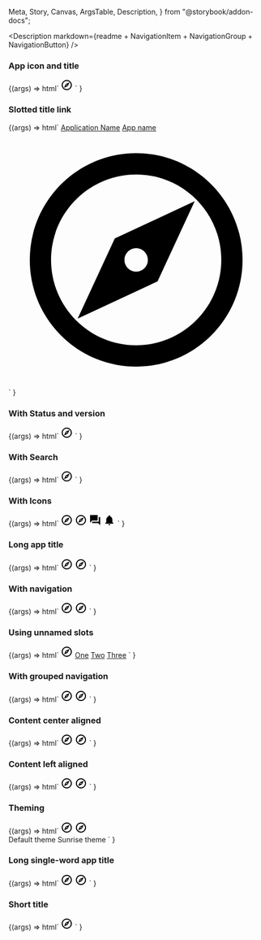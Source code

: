   Meta,
  Story,
  Canvas,
  ArgsTable,
  Description,
} from "@storybook/addon-docs";

<Meta title="Web Components/Top navigation" component="ic-top-navigation" />

<Description
  markdown={readme + NavigationItem + NavigationGroup + NavigationButton}
/>

### App icon and title

<Canvas>
  <Story name="App icon and title" parameters={{ layout: "fullscreen" }}>
    {(args) =>
      html`<ic-top-navigation app-title="Application Name">
        <svg
          slot="app-icon"
          xmlns="http://www.w3.org/2000/svg"
          height="24px"
          viewBox="0 0 24 24"
          width="24px"
          fill="#000000"
        >
          <path d="M0 0h24v24H0V0z" fill="none" />
          <path
            d="M12 2C6.48 2 2 6.48 2 12s4.48 10 10 10 10-4.48 10-10S17.52 2 12 2zm0 18c-4.41 0-8-3.59-8-8s3.59-8 8-8 8 3.59 8 8-3.59 8-8 8zm-5.5-2.5l7.51-3.49L17.5 6.5 9.99 9.99 6.5 17.5zm5.5-6.6c.61 0 1.1.49 1.1 1.1s-.49 1.1-1.1 1.1-1.1-.49-1.1-1.1.49-1.1 1.1-1.1z"
          />
        </svg>
      </ic-top-navigation>`
    }
  </Story>
</Canvas>

### Slotted title link

<Canvas>
  <Story name="Slotted title link" parameters={{ layout: "fullscreen" }}>
    {(args) =>
      html`<ic-top-navigation>
        <a slot="app-title" href="/">Application Name</a>
        <a slot="short-app-title" href="/">App name</a>
        <a slot="app-icon" href="/">
          <svg
            xmlns="http://www.w3.org/2000/svg"
            height="inherit"
            viewBox="0 0 24 24"
            width="inherit"
            fill="inherit"
          >
            <path d="M0 0h24v24H0V0z" fill="none" />
            <path
              d="M12 2C6.48 2 2 6.48 2 12s4.48 10 10 10 10-4.48 10-10S17.52 2 12 2zm0 18c-4.41 0-8-3.59-8-8s3.59-8 8-8 8 3.59 8 8-3.59 8-8 8zm-5.5-2.5l7.51-3.49L17.5 6.5 9.99 9.99 6.5 17.5zm5.5-6.6c.61 0 1.1.49 1.1 1.1s-.49 1.1-1.1 1.1-1.1-.49-1.1-1.1.49-1.1 1.1-1.1z"
            />
          </svg>
        </a>
      </ic-top-navigation>`
    }
  </Story>
</Canvas>

### With Status and version

<Canvas>
  <Story name="Status and version" parameters={{ layout: "fullscreen" }}>
    {(args) =>
      html`<ic-top-navigation
        app-title="Application Name"
        status="alpha"
        version="v0.0.7"
      >
        <svg
          slot="app-icon"
          xmlns="http://www.w3.org/2000/svg"
          height="24px"
          viewBox="0 0 24 24"
          width="24px"
          fill="#000000"
        >
          <path d="M0 0h24v24H0V0z" fill="none" />
          <path
            d="M12 2C6.48 2 2 6.48 2 12s4.48 10 10 10 10-4.48 10-10S17.52 2 12 2zm0 18c-4.41 0-8-3.59-8-8s3.59-8 8-8 8 3.59 8 8-3.59 8-8 8zm-5.5-2.5l7.51-3.49L17.5 6.5 9.99 9.99 6.5 17.5zm5.5-6.6c.61 0 1.1.49 1.1 1.1s-.49 1.1-1.1 1.1-1.1-.49-1.1-1.1.49-1.1 1.1-1.1z"
          />
        </svg>
      </ic-top-navigation>`
    }
  </Story>
</Canvas>

### With Search

<Canvas>
  <Story name="With search" parameters={{ layout: "fullscreen" }}>
    {(args) =>
      html`<ic-top-navigation
          app-title="Application Name"
          status="alpha"
          version="v0.0.7"
        >
          <svg
            slot="app-icon"
            xmlns="http://www.w3.org/2000/svg"
            height="24px"
            viewBox="0 0 24 24"
            width="24px"
            fill="#000000"
          >
            <path d="M0 0h24v24H0V0z" fill="none" />
            <path
              d="M12 2C6.48 2 2 6.48 2 12s4.48 10 10 10 10-4.48 10-10S17.52 2 12 2zm0 18c-4.41 0-8-3.59-8-8s3.59-8 8-8 8 3.59 8 8-3.59 8-8 8zm-5.5-2.5l7.51-3.49L17.5 6.5 9.99 9.99 6.5 17.5zm5.5-6.6c.61 0 1.1.49 1.1 1.1s-.49 1.1-1.1 1.1-1.1-.49-1.1-1.1.49-1.1 1.1-1.1z"
            />
          </svg>
          <ic-search-bar
            slot="search"
            placeholder="Search"
            label="Search"
          ></ic-search-bar>
        </ic-top-navigation>
        <script>
          const search1 = document.querySelector("ic-search-bar");
          search1.options = [
            { label: "Espresso", value: "espresso" },
            { label: "Double Espresso", value: "doubleespresso" },
            { label: "Flat White", value: "flatwhite" },
            { label: "Cappuccino", value: "cappucino" },
            { label: "Americano", value: "americano" },
            { label: "Mocha", value: "mocha" },
          ];
        </script>`
    }
  </Story>
</Canvas>

### With Icons

<Canvas>
  <Story name="With icons" parameters={{ layout: "fullscreen" }}>
    {(args) =>
      html`<ic-top-navigation
        app-title="Application Name"
        status="alpha"
        version="v0.0.7"
      >
        <svg
          slot="app-icon"
          xmlns="http://www.w3.org/2000/svg"
          height="24px"
          viewBox="0 0 24 24"
          width="24px"
          fill="#000000"
        >
          <path d="M0 0h24v24H0V0z" fill="none" />
          <path
            d="M12 2C6.48 2 2 6.48 2 12s4.48 10 10 10 10-4.48 10-10S17.52 2 12 2zm0 18c-4.41 0-8-3.59-8-8s3.59-8 8-8 8 3.59 8 8-3.59 8-8 8zm-5.5-2.5l7.51-3.49L17.5 6.5 9.99 9.99 6.5 17.5zm5.5-6.6c.61 0 1.1.49 1.1 1.1s-.49 1.1-1.1 1.1-1.1-.49-1.1-1.1.49-1.1 1.1-1.1z"
          />
        </svg>
        <ic-search-bar
          slot="search"
          placeholder="Search"
          label="Search"
        ></ic-search-bar>
        <ic-navigation-button
          label="Button One"
          slot="buttons"
          href="https://www.google.com"
          target="_blank"
          title="Google 1"
        >
          <svg
            slot="icon"
            xmlns="http://www.w3.org/2000/svg"
            height="24px"
            viewBox="0 0 24 24"
            width="24px"
            fill="#000000"
          >
            <path d="M0 0h24v24H0V0z" fill="none" />
            <path
              d="M12 2C6.48 2 2 6.48 2 12s4.48 10 10 10 10-4.48 10-10S17.52 2 12 2zm0 18c-4.41 0-8-3.59-8-8s3.59-8 8-8 8 3.59 8 8-3.59 8-8 8zm-5.5-2.5l7.51-3.49L17.5 6.5 9.99 9.99 6.5 17.5zm5.5-6.6c.61 0 1.1.49 1.1 1.1s-.49 1.1-1.1 1.1-1.1-.49-1.1-1.1.49-1.1 1.1-1.1z"
            />
          </svg>
          <ic-badge
            text-label="1"
            slot="badge"
            position="near"
            variant="light"
          ></ic-badge>
        </ic-navigation-button>
        <ic-navigation-button
          label="Button Two"
          slot="buttons"
          href="https://www.google.com"
          target="_blank"
          title="Google 2"
        >
          <svg
            slot="icon"
            xmlns="http://www.w3.org/2000/svg"
            height="24px"
            viewBox="0 0 24 24"
            width="24px"
            fill="#000000"
          >
            <path d="M0 0h24v24H0z" fill="none" />
            <path
              d="M21 6h-2v9H6v2c0 .55.45 1 1 1h11l4 4V7c0-.55-.45-1-1-1zm-4 6V3c0-.55-.45-1-1-1H3c-.55 0-1 .45-1 1v14l4-4h10c.55 0 1-.45 1-1z"
            />
          </svg>
        </ic-navigation-button>
        <ic-navigation-button
          label="Button Three"
          slot="buttons"
          onclick="alert('test')"
        >
          <svg
            slot="icon"
            xmlns="http://www.w3.org/2000/svg"
            height="24px"
            viewBox="0 0 24 24"
            width="24px"
            fill="#000000"
          >
            <path d="M0 0h24v24H0V0z" fill="none" />
            <path
              d="M12 22c1.1 0 2-.9 2-2h-4c0 1.1.89 2 2 2zm6-6v-5c0-3.07-1.64-5.64-4.5-6.32V4c0-.83-.67-1.5-1.5-1.5s-1.5.67-1.5 1.5v.68C7.63 5.36 6 7.92 6 11v5l-2 2v1h16v-1l-2-2z"
            />
          </svg>
        </ic-navigation-button>
      </ic-top-navigation> `
    }
  </Story>
</Canvas>

### Long app title

<Canvas>
  <Story name="Long app title" parameters={{ layout: "fullscreen" }}>
    {(args) =>
      html`<ic-top-navigation
        app-title="Application with a long name"
        status="alpha-beta-gamma-delta-epsilon"
        version="v0.0.7-current-release-name-that-is-long"
      >
        <svg
          slot="app-icon"
          xmlns="http://www.w3.org/2000/svg"
          height="24px"
          viewBox="0 0 24 24"
          width="24px"
          fill="#000000"
        >
          <path d="M0 0h24v24H0V0z" fill="none" />
          <path
            d="M12 2C6.48 2 2 6.48 2 12s4.48 10 10 10 10-4.48 10-10S17.52 2 12 2zm0 18c-4.41 0-8-3.59-8-8s3.59-8 8-8 8 3.59 8 8-3.59 8-8 8zm-5.5-2.5l7.51-3.49L17.5 6.5 9.99 9.99 6.5 17.5zm5.5-6.6c.61 0 1.1.49 1.1 1.1s-.49 1.1-1.1 1.1-1.1-.49-1.1-1.1.49-1.1 1.1-1.1z"
          />
        </svg>
        <ic-search-bar
          slot="search"
          placeholder="Search"
          label="Search"
        ></ic-search-bar>
        <ic-navigation-button
          label="Button One"
          slot="buttons"
          onclick="alert('test')"
        >
          <svg
            slot="icon"
            xmlns="http://www.w3.org/2000/svg"
            height="24px"
            viewBox="0 0 24 24"
            width="24px"
            fill="#000000"
          >
            <path d="M0 0h24v24H0V0z" fill="none" />
            <path
              d="M12 2C6.48 2 2 6.48 2 12s4.48 10 10 10 10-4.48 10-10S17.52 2 12 2zm0 18c-4.41 0-8-3.59-8-8s3.59-8 8-8 8 3.59 8 8-3.59 8-8 8zm-5.5-2.5l7.51-3.49L17.5 6.5 9.99 9.99 6.5 17.5zm5.5-6.6c.61 0 1.1.49 1.1 1.1s-.49 1.1-1.1 1.1-1.1-.49-1.1-1.1.49-1.1 1.1-1.1z"
            />
          </svg>
        </ic-navigation-button>
      </ic-top-navigation>`
    }
  </Story>
</Canvas>

### With navigation

<Canvas>
  <Story name="With navigation" parameters={{ layout: "fullscreen" }}>
    {(args) =>
      html`<ic-top-navigation
        app-title="Application Name"
        status="alpha"
        version="v0.0.7"
      >
        <svg
          slot="app-icon"
          xmlns="http://www.w3.org/2000/svg"
          height="24px"
          viewBox="0 0 24 24"
          width="24px"
          fill="#000000"
        >
          <path d="M0 0h24v24H0V0z" fill="none" />
          <path
            d="M12 2C6.48 2 2 6.48 2 12s4.48 10 10 10 10-4.48 10-10S17.52 2 12 2zm0 18c-4.41 0-8-3.59-8-8s3.59-8 8-8 8 3.59 8 8-3.59 8-8 8zm-5.5-2.5l7.51-3.49L17.5 6.5 9.99 9.99 6.5 17.5zm5.5-6.6c.61 0 1.1.49 1.1 1.1s-.49 1.1-1.1 1.1-1.1-.49-1.1-1.1.49-1.1 1.1-1.1z"
          />
        </svg>
        <ic-search-bar
          slot="search"
          placeholder="Search"
          label="Search"
        ></ic-search-bar>
        <ic-navigation-button
          label="Button One"
          slot="buttons"
          onclick="alert('test')"
        >
          <svg
            slot="icon"
            xmlns="http://www.w3.org/2000/svg"
            height="24px"
            viewBox="0 0 24 24"
            width="24px"
            fill="#000000"
          >
            <path d="M0 0h24v24H0V0z" fill="none" />
            <path
              d="M12 2C6.48 2 2 6.48 2 12s4.48 10 10 10 10-4.48 10-10S17.52 2 12 2zm0 18c-4.41 0-8-3.59-8-8s3.59-8 8-8 8 3.59 8 8-3.59 8-8 8zm-5.5-2.5l7.51-3.49L17.5 6.5 9.99 9.99 6.5 17.5zm5.5-6.6c.61 0 1.1.49 1.1 1.1s-.49 1.1-1.1 1.1-1.1-.49-1.1-1.1.49-1.1 1.1-1.1z"
            />
          </svg>
        </ic-navigation-button>
        <ic-navigation-item
          slot="navigation"
          label="One"
          href="/"
        ></ic-navigation-item>
        <ic-navigation-item
          slot="navigation"
          label="Two"
          href="/"
        ></ic-navigation-item>
        <ic-navigation-item
          slot="navigation"
          label="Three"
          href="/"
          target="_blank"
        ></ic-navigation-item>
        <ic-navigation-item
          slot="navigation"
          label="Four"
          href="/"
          selected="true"
        ></ic-navigation-item>
        <ic-navigation-item
          slot="navigation"
          label="Five"
          href="/"
        ></ic-navigation-item>
      </ic-top-navigation>`
    }
  </Story>
</Canvas>

### Using unnamed slots

<Canvas>
  <Story name="Using unnamed slots" parameters={{ layout: "fullscreen" }}>
    {(args) =>
      html`<ic-top-navigation
        app-title="Application Name"
        status="alpha"
        version="v0.0.7"
      >
        <svg
          slot="app-icon"
          xmlns="http://www.w3.org/2000/svg"
          height="24px"
          viewBox="0 0 24 24"
          width="24px"
          fill="#000000"
        >
          <path d="M0 0h24v24H0V0z" fill="none" />
          <path
            d="M12 2C6.48 2 2 6.48 2 12s4.48 10 10 10 10-4.48 10-10S17.52 2 12 2zm0 18c-4.41 0-8-3.59-8-8s3.59-8 8-8 8 3.59 8 8-3.59 8-8 8zm-5.5-2.5l7.51-3.49L17.5 6.5 9.99 9.99 6.5 17.5zm5.5-6.6c.61 0 1.1.49 1.1 1.1s-.49 1.1-1.1 1.1-1.1-.49-1.1-1.1.49-1.1 1.1-1.1z"
          />
        </svg>
        <ic-navigation-item slot="navigation">
          <a href="/">One</a>
        </ic-navigation-item>
        <ic-navigation-item slot="navigation">
          <a href="/">Two</a>
        </ic-navigation-item>
        <ic-navigation-item slot="navigation">
          <a href="/">Three</a>
        </ic-navigation-item>
      </ic-top-navigation>`
    }
  </Story>
</Canvas>

### With grouped navigation

<Canvas>
  <Story name="With grouped navigation" parameters={{ layout: "fullscreen" }}>
    {(args) =>
      html`<ic-top-navigation
        app-title="Application Name"
        status="alpha"
        version="v0.0.7"
      >
        <svg
          slot="app-icon"
          xmlns="http://www.w3.org/2000/svg"
          height="24px"
          viewBox="0 0 24 24"
          width="24px"
          fill="#000000"
        >
          <path d="M0 0h24v24H0V0z" fill="none" />
          <path
            d="M12 2C6.48 2 2 6.48 2 12s4.48 10 10 10 10-4.48 10-10S17.52 2 12 2zm0 18c-4.41 0-8-3.59-8-8s3.59-8 8-8 8 3.59 8 8-3.59 8-8 8zm-5.5-2.5l7.51-3.49L17.5 6.5 9.99 9.99 6.5 17.5zm5.5-6.6c.61 0 1.1.49 1.1 1.1s-.49 1.1-1.1 1.1-1.1-.49-1.1-1.1.49-1.1 1.1-1.1z"
          />
        </svg>
        <ic-search-bar
          slot="search"
          placeholder="Search"
          label="Search"
        ></ic-search-bar>
        <ic-navigation-button
          label="Button One"
          slot="buttons"
          onclick="alert('test')"
        >
          <svg
            slot="icon"
            xmlns="http://www.w3.org/2000/svg"
            height="24px"
            viewBox="0 0 24 24"
            width="24px"
            fill="#000000"
          >
            <path d="M0 0h24v24H0V0z" fill="none" />
            <path
              d="M12 2C6.48 2 2 6.48 2 12s4.48 10 10 10 10-4.48 10-10S17.52 2 12 2zm0 18c-4.41 0-8-3.59-8-8s3.59-8 8-8 8 3.59 8 8-3.59 8-8 8zm-5.5-2.5l7.51-3.49L17.5 6.5 9.99 9.99 6.5 17.5zm5.5-6.6c.61 0 1.1.49 1.1 1.1s-.49 1.1-1.1 1.1-1.1-.49-1.1-1.1.49-1.1 1.1-1.1z"
            />
          </svg>
        </ic-navigation-button>
        <ic-navigation-group slot="navigation" label="Navigation group">
          <ic-navigation-item label="One" href="/"></ic-navigation-item>
          <ic-navigation-item label="Two" href="/"></ic-navigation-item>
          <ic-navigation-item label="Three" href="/"></ic-navigation-item>
          <ic-navigation-item label="Four" href="/"></ic-navigation-item>
          <ic-navigation-item
            label="Five"
            href="/"
            selected="true"
          ></ic-navigation-item>
          <ic-navigation-item label="Five" href="/"></ic-navigation-item>
          <ic-navigation-item
            label="Six"
            href="/"
            target="_blank"
          ></ic-navigation-item>
          <ic-navigation-item label="Seven" href="/"></ic-navigation-item>
          <ic-navigation-item label="Eight" href="/"></ic-navigation-item>
        </ic-navigation-group>
        <ic-navigation-group slot="navigation" label="Second navigation group">
          <ic-navigation-item label="Another One" href="/"></ic-navigation-item>
          <ic-navigation-item label="Another Two" href="/"></ic-navigation-item>
          <ic-navigation-item
            label="Another Three"
            href="/"
          ></ic-navigation-item>
          <ic-navigation-item
            label="Another Four"
            href="/"
          ></ic-navigation-item>
          <ic-navigation-item
            label="Another Five"
            href="/"
          ></ic-navigation-item>
          <ic-navigation-item label="Another Six" href="/"></ic-navigation-item>
          <ic-navigation-item
            label="Another Seven"
            href="/"
          ></ic-navigation-item>
          <ic-navigation-item
            label="Another Eight"
            href="/"
          ></ic-navigation-item>
        </ic-navigation-group>
      </ic-top-navigation>`
    }
  </Story>
</Canvas>

### Content center aligned

<Canvas>
  <Story name="Content center aligned" parameters={{ layout: "fullscreen" }}>
    {(args) =>
      html`<ic-top-navigation
        app-title="Application Name"
        status="alpha"
        version="v0.0.7"
        content-aligned="center"
      >
        <svg
          slot="app-icon"
          xmlns="http://www.w3.org/2000/svg"
          height="24px"
          viewBox="0 0 24 24"
          width="24px"
          fill="#000000"
        >
          <path d="M0 0h24v24H0V0z" fill="none" />
          <path
            d="M12 2C6.48 2 2 6.48 2 12s4.48 10 10 10 10-4.48 10-10S17.52 2 12 2zm0 18c-4.41 0-8-3.59-8-8s3.59-8 8-8 8 3.59 8 8-3.59 8-8 8zm-5.5-2.5l7.51-3.49L17.5 6.5 9.99 9.99 6.5 17.5zm5.5-6.6c.61 0 1.1.49 1.1 1.1s-.49 1.1-1.1 1.1-1.1-.49-1.1-1.1.49-1.1 1.1-1.1z"
          />
        </svg>
        <ic-search-bar
          slot="search"
          placeholder="Search"
          label="Search"
        ></ic-search-bar>
        <ic-navigation-button
          label="Button One"
          slot="buttons"
          onclick="alert('test')"
        >
          <svg
            slot="icon"
            xmlns="http://www.w3.org/2000/svg"
            height="24px"
            viewBox="0 0 24 24"
            width="24px"
            fill="#000000"
          >
            <path d="M0 0h24v24H0V0z" fill="none" />
            <path
              d="M12 2C6.48 2 2 6.48 2 12s4.48 10 10 10 10-4.48 10-10S17.52 2 12 2zm0 18c-4.41 0-8-3.59-8-8s3.59-8 8-8 8 3.59 8 8-3.59 8-8 8zm-5.5-2.5l7.51-3.49L17.5 6.5 9.99 9.99 6.5 17.5zm5.5-6.6c.61 0 1.1.49 1.1 1.1s-.49 1.1-1.1 1.1-1.1-.49-1.1-1.1.49-1.1 1.1-1.1z"
            />
          </svg>
        </ic-navigation-button>
        <ic-navigation-item
          slot="navigation"
          label="One"
          href="/"
        ></ic-navigation-item>
        <ic-navigation-item
          slot="navigation"
          label="Two"
          href="/"
        ></ic-navigation-item>
        <ic-navigation-item
          slot="navigation"
          label="Three"
          href="/"
        ></ic-navigation-item>
        <ic-navigation-item
          slot="navigation"
          label="Four"
          href="/"
          selected="true"
        ></ic-navigation-item>
        <ic-navigation-item
          slot="navigation"
          label="Five"
          href="/"
        ></ic-navigation-item>
      </ic-top-navigation>`
    }
  </Story>
</Canvas>

### Content left aligned

<Canvas>
  <Story name="Content left aligned" parameters={{ layout: "fullscreen" }}>
    {(args) =>
      html`<ic-top-navigation
        app-title="Application Name"
        status="alpha"
        version="v0.0.7"
        content-aligned="left"
      >
        <svg
          slot="app-icon"
          xmlns="http://www.w3.org/2000/svg"
          height="24px"
          viewBox="0 0 24 24"
          width="24px"
          fill="#000000"
        >
          <path d="M0 0h24v24H0V0z" fill="none" />
          <path
            d="M12 2C6.48 2 2 6.48 2 12s4.48 10 10 10 10-4.48 10-10S17.52 2 12 2zm0 18c-4.41 0-8-3.59-8-8s3.59-8 8-8 8 3.59 8 8-3.59 8-8 8zm-5.5-2.5l7.51-3.49L17.5 6.5 9.99 9.99 6.5 17.5zm5.5-6.6c.61 0 1.1.49 1.1 1.1s-.49 1.1-1.1 1.1-1.1-.49-1.1-1.1.49-1.1 1.1-1.1z"
          />
        </svg>
        <ic-search-bar
          slot="search"
          placeholder="Search"
          label="Search"
        ></ic-search-bar>
        <ic-navigation-button
          label="Button One"
          slot="buttons"
          onclick="alert('test')"
        >
          <svg
            slot="icon"
            xmlns="http://www.w3.org/2000/svg"
            height="24px"
            viewBox="0 0 24 24"
            width="24px"
            fill="#000000"
          >
            <path d="M0 0h24v24H0V0z" fill="none" />
            <path
              d="M12 2C6.48 2 2 6.48 2 12s4.48 10 10 10 10-4.48 10-10S17.52 2 12 2zm0 18c-4.41 0-8-3.59-8-8s3.59-8 8-8 8 3.59 8 8-3.59 8-8 8zm-5.5-2.5l7.51-3.49L17.5 6.5 9.99 9.99 6.5 17.5zm5.5-6.6c.61 0 1.1.49 1.1 1.1s-.49 1.1-1.1 1.1-1.1-.49-1.1-1.1.49-1.1 1.1-1.1z"
            />
          </svg>
        </ic-navigation-button>
        <ic-navigation-item
          slot="navigation"
          label="One"
          href="/"
        ></ic-navigation-item>
        <ic-navigation-item
          slot="navigation"
          label="Two"
          href="/"
        ></ic-navigation-item>
        <ic-navigation-item
          slot="navigation"
          label="Three"
          href="/"
        ></ic-navigation-item>
        <ic-navigation-item
          slot="navigation"
          label="Four"
          href="/"
          selected="true"
        ></ic-navigation-item>
        <ic-navigation-item
          slot="navigation"
          label="Five"
          href="/"
        ></ic-navigation-item>
      </ic-top-navigation>`
    }
  </Story>
</Canvas>

### Theming

<Canvas>
  <Story
    name="Theming"
    parameters={{ loki: { skip: true }, layout: "fullscreen" }}
  >
    {(args) =>
      html`<ic-theme color="rgb(27, 60, 121)"></ic-theme>
        <ic-top-navigation
          app-title="Application Name"
          status="alpha"
          version="v0.0.7"
        >
          <svg
            slot="app-icon"
            xmlns="http://www.w3.org/2000/svg"
            height="24px"
            viewBox="0 0 24 24"
            width="24px"
            fill="#000000"
          >
            <path d="M0 0h24v24H0V0z" fill="none" />
            <path
              d="M12 2C6.48 2 2 6.48 2 12s4.48 10 10 10 10-4.48 10-10S17.52 2 12 2zm0 18c-4.41 0-8-3.59-8-8s3.59-8 8-8 8 3.59 8 8-3.59 8-8 8zm-5.5-2.5l7.51-3.49L17.5 6.5 9.99 9.99 6.5 17.5zm5.5-6.6c.61 0 1.1.49 1.1 1.1s-.49 1.1-1.1 1.1-1.1-.49-1.1-1.1.49-1.1 1.1-1.1z"
            />
          </svg>
          <ic-search-bar
            slot="search"
            placeholder="Search"
            label="Search"
          ></ic-search-bar>
          <ic-navigation-button
            label="Button One"
            slot="buttons"
            onclick="alert('test')"
          >
            <svg
              slot="icon"
              xmlns="http://www.w3.org/2000/svg"
              height="24px"
              viewBox="0 0 24 24"
              width="24px"
              fill="#000000"
            >
              <path d="M0 0h24v24H0V0z" fill="none" />
              <path
                d="M12 2C6.48 2 2 6.48 2 12s4.48 10 10 10 10-4.48 10-10S17.52 2 12 2zm0 18c-4.41 0-8-3.59-8-8s3.59-8 8-8 8 3.59 8 8-3.59 8-8 8zm-5.5-2.5l7.51-3.49L17.5 6.5 9.99 9.99 6.5 17.5zm5.5-6.6c.61 0 1.1.49 1.1 1.1s-.49 1.1-1.1 1.1-1.1-.49-1.1-1.1.49-1.1 1.1-1.1z"
              />
            </svg>
          </ic-navigation-button>
          <ic-navigation-item
            slot="navigation"
            label="One"
            href="/"
            selected="true"
          ></ic-navigation-item>
          <ic-navigation-item
            slot="navigation"
            label="Two"
            href="/"
          ></ic-navigation-item>
          <ic-navigation-item
            slot="navigation"
            label="Three"
            href="/"
          ></ic-navigation-item>
          <ic-navigation-item
            slot="navigation"
            label="Four"
            href="/"
          ></ic-navigation-item>
          <ic-navigation-item
            slot="navigation"
            label="Five"
            href="/"
          ></ic-navigation-item>
          <ic-navigation-item
            slot="navigation"
            label="Six"
            href="/"
          ></ic-navigation-item>
          <ic-navigation-item
            slot="navigation"
            label="Seven"
            href="/"
          ></ic-navigation-item>
          <ic-navigation-item
            slot="navigation"
            label="Eight"
            href="/"
          ></ic-navigation-item>
          <ic-navigation-item
            slot="navigation"
            label="Nine"
            href="/"
          ></ic-navigation-item>
          <ic-navigation-item
            slot="navigation"
            label="Ten"
            href="/"
          ></ic-navigation-item>
          <ic-navigation-item
            slot="navigation"
            label="Eleven"
            href="/"
          ></ic-navigation-item>
        </ic-top-navigation>
        <br />
        <ic-button
          variant="primary"
          id="default-btn"
          onClick="document.querySelector('ic-theme').color='rgb(27, 60, 121)'"
        >
          Default theme
        </ic-button>
        <ic-button
          variant="primary"
          id="custom-btn"
          onClick="document.querySelector('ic-theme').color='rgb(255, 201, 60)'"
        >
          Sunrise theme
        </ic-button> `
    }
  </Story>
</Canvas>

### Long single-word app title

<Canvas>
  <Story
    name="Long single-word app title"
    parameters={{ layout: "fullscreen" }}
  >
    {(args) =>
      html`<ic-top-navigation
        app-title="Applicationwithareallyreallylongsinglewordname"
        status="alpha"
        version="v0.0.7"
      >
        <svg
          slot="app-icon"
          xmlns="http://www.w3.org/2000/svg"
          height="24px"
          viewBox="0 0 24 24"
          width="24px"
          fill="#000000"
        >
          <path d="M0 0h24v24H0V0z" fill="none" />
          <path
            d="M12 2C6.48 2 2 6.48 2 12s4.48 10 10 10 10-4.48 10-10S17.52 2 12 2zm0 18c-4.41 0-8-3.59-8-8s3.59-8 8-8 8 3.59 8 8-3.59 8-8 8zm-5.5-2.5l7.51-3.49L17.5 6.5 9.99 9.99 6.5 17.5zm5.5-6.6c.61 0 1.1.49 1.1 1.1s-.49 1.1-1.1 1.1-1.1-.49-1.1-1.1.49-1.1 1.1-1.1z"
          />
        </svg>
        <ic-search-bar
          slot="search"
          placeholder="Search"
          label="Search"
        ></ic-search-bar>
        <ic-navigation-button
          label="Button One"
          slot="buttons"
          onclick="alert('test')"
        >
          <svg
            slot="icon"
            xmlns="http://www.w3.org/2000/svg"
            height="24px"
            viewBox="0 0 24 24"
            width="24px"
            fill="#000000"
          >
            <path d="M0 0h24v24H0V0z" fill="none" />
            <path
              d="M12 2C6.48 2 2 6.48 2 12s4.48 10 10 10 10-4.48 10-10S17.52 2 12 2zm0 18c-4.41 0-8-3.59-8-8s3.59-8 8-8 8 3.59 8 8-3.59 8-8 8zm-5.5-2.5l7.51-3.49L17.5 6.5 9.99 9.99 6.5 17.5zm5.5-6.6c.61 0 1.1.49 1.1 1.1s-.49 1.1-1.1 1.1-1.1-.49-1.1-1.1.49-1.1 1.1-1.1z"
            />
          </svg>
        </ic-navigation-button>
      </ic-top-navigation>`
    }
  </Story>
</Canvas>

### Short title

<Canvas>
  <Story name="Short title" parameters={{ layout: "fullscreen" }}>
    {(args) =>
      html`<ic-top-navigation
        app-title="Application Name"
        short-app-title="App Name"
      >
        <svg
          slot="app-icon"
          xmlns="http://www.w3.org/2000/svg"
          height="24px"
          viewBox="0 0 24 24"
          width="24px"
          fill="#000000"
        >
          <path d="M0 0h24v24H0V0z" fill="none" />
          <path
            d="M12 2C6.48 2 2 6.48 2 12s4.48 10 10 10 10-4.48 10-10S17.52 2 12 2zm0 18c-4.41 0-8-3.59-8-8s3.59-8 8-8 8 3.59 8 8-3.59 8-8 8zm-5.5-2.5l7.51-3.49L17.5 6.5 9.99 9.99 6.5 17.5zm5.5-6.6c.61 0 1.1.49 1.1 1.1s-.49 1.1-1.1 1.1-1.1-.49-1.1-1.1.49-1.1 1.1-1.1z"
          />
        </svg>
      </ic-top-navigation>`
    }
  </Story>
</Canvas>
